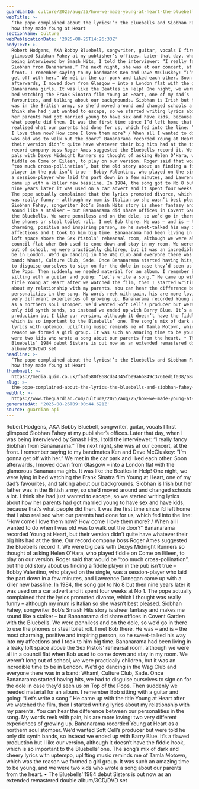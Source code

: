 ```yaml
---
guardianId: culture/2025/aug/25/how-we-made-young-at-heart-the-bluebells-siobhan-fahey
webTitle: >-
  ‘The pope complained about the lyrics!’: the Bluebells and Siobhan Fahey on
  how they made Young at Heart
sectionName: Culture
webPublicationDate: '2025-08-25T14:26:33Z'
bodyText: >-
  Robert Hodgens, AKA Bobby Bluebell, songwriter, guitar, vocals I first
  glimpsed Siobhan Fahey at my publisher’s offices. Later that day, when I was
  being interviewed by Smash Hits, I told the interviewer: “I really fancy
  Siobhan from Bananarama.” The next night, she was at our concert, at the
  front. I remember saying to my bandmates Ken and Dave McCluskey: “I’m gonna
  get off with her.” We met in the car park and liked each other. Soon
  afterwards, I moved down from Glasgow – into a London flat with the glamorous
  Bananarama girls. It was like the Beatles in Help! One night, we were lying in
  bed watching the Frank Sinatra film Young at Heart, one of my dad’s
  favourites, and talking about our backgrounds. Siobhan is Irish but her father
  was in the British army, so she’d moved around and changed schools a lot. I
  think she had just wanted to escape, so we started writing lyrics about how
  her parents had got married young to have sex and have kids, because that’s
  what people did then. It was the first time since I’d left home that I also
  realised what our parents had done for us, which fed into the line: “How come
  I love them now? How come I love them more? / When all I wanted to do when I
  was old was to walk out the door?” Bananarama recorded Young at Heart, but
  their version didn’t quite have whatever their big hits had at the time. Our
  record company boss Roger Ames suggested the Bluebells record it. We were big
  pals with Dexys Midnight Runners so thought of asking Helen O’Hara, who played
  fiddle on Come on Eileen, to play on our version. Roger said that would be
  “too much cross-pollination”, but the old story about us finding a fiddle
  player in the pub isn’t true – Bobby Valentino, who played on the single, was
  a session-player who laid the part down in a few minutes, and Lawrence Donegan
  came up with a killer new bassline. In 1984, the song got to No 8 but then
  nine years later it was used on a car advert and it spent four weeks at No 1.
  The pope actually complained that the lyrics promoted divorce, which I thought
  was really funny – although my mum is Italian so she wasn’t best pleased.
  Siobhan Fahey, songwriter Bob’s Smash Hits story is sheer fantasy and makes me
  sound like a stalker – but Bananarama did share offices in Covent Garden with
  the Bluebells. We were penniless and on the dole, so we’d go in there to use
  the phones or steal toilet roll. I met Bob there. He was – and is – the most
  charming, positive and inspiring person, so he sweet-talked his way into my
  affections and I took to him big time. Bananarama had been living in a leaky
  loft space above the Sex Pistols’ rehearsal room, although we were all in a
  council flat when Bob used to come down and stay in my room. We weren’t long
  out of school, we were practically children, but it was an incredible time to
  be in London. We’d go dancing in the Wag Club and everyone there was in a
  band: Wham!, Culture Club, Sade. Once Bananarama started having hits, we had
  to disguise ourselves to sign on for the dole in case they’d seen us on Top of
  the Pops. Then suddenly we needed material for an album. I remember Bob
  sitting with a guitar and going: “Let’s write a song.” He came up with the
  title Young at Heart after we watched the film, then I started writing lyrics
  about my relationship with my parents. You can hear the difference between our
  personalities in the song. My words reek with pain, his are more loving: two
  very different experiences of growing up. Bananarama recorded Young at Heart
  as a northern soul stomper. We’d wanted Soft Cell’s producer but were told he
  only did synth bands, so instead we ended up with Barry Blue. It’s a flawed
  production but I like our version, although it doesn’t have the fiddle hook,
  which is so important to the Bluebells’ one. The song’s mix of dark and cheery
  lyrics with uptempo, uplifting music reminds me of Tamla Motown, which was the
  reason we formed a girl group. It was such an amazing time to be young, and we
  were two kids who wrote a song about our parents from the heart. • The
  Bluebells’ 1984 debut Sisters is out now as an extended remastered double
  album/3CD/DVD set
headline: >-
  ‘The pope complained about the lyrics!’: the Bluebells and Siobhan Fahey on
  how they made Young at Heart
thumbnail: >-
  https://media.guim.co.uk/faaf580f868cda4345fbe9a6b849c3761ed1f038/684_0_3940_3152/500.jpg
slug: >-
  the-pope-complained-about-the-lyrics-the-bluebells-and-siobhan-fahey-on-how-they-made-young-at-heart
webUrl: >-
  https://www.theguardian.com/culture/2025/aug/25/how-we-made-young-at-heart-the-bluebells-siobhan-fahey
generatedAt: '2025-08-26T09:00:44.621Z'
source: guardian-api
---
```

Robert Hodgens, AKA Bobby Bluebell, songwriter, guitar, vocals I first glimpsed Siobhan Fahey at my publisher’s offices. Later that day, when I was being interviewed by Smash Hits, I told the interviewer: “I really fancy Siobhan from Bananarama.” The next night, she was at our concert, at the front. I remember saying to my bandmates Ken and Dave McCluskey: “I’m gonna get off with her.” We met in the car park and liked each other. Soon afterwards, I moved down from Glasgow – into a London flat with the glamorous Bananarama girls. It was like the Beatles in Help! One night, we were lying in bed watching the Frank Sinatra film Young at Heart, one of my dad’s favourites, and talking about our backgrounds. Siobhan is Irish but her father was in the British army, so she’d moved around and changed schools a lot. I think she had just wanted to escape, so we started writing lyrics about how her parents had got married young to have sex and have kids, because that’s what people did then. It was the first time since I’d left home that I also realised what our parents had done for us, which fed into the line: “How come I love them now? How come I love them more? / When all I wanted to do when I was old was to walk out the door?” Bananarama recorded Young at Heart, but their version didn’t quite have whatever their big hits had at the time. Our record company boss Roger Ames suggested the Bluebells record it. We were big pals with Dexys Midnight Runners so thought of asking Helen O’Hara, who played fiddle on Come on Eileen, to play on our version. Roger said that would be “too much cross-pollination”, but the old story about us finding a fiddle player in the pub isn’t true – Bobby Valentino, who played on the single, was a session-player who laid the part down in a few minutes, and Lawrence Donegan came up with a killer new bassline. In 1984, the song got to No 8 but then nine years later it was used on a car advert and it spent four weeks at No 1. The pope actually complained that the lyrics promoted divorce, which I thought was really funny – although my mum is Italian so she wasn’t best pleased. Siobhan Fahey, songwriter Bob’s Smash Hits story is sheer fantasy and makes me sound like a stalker – but Bananarama did share offices in Covent Garden with the Bluebells. We were penniless and on the dole, so we’d go in there to use the phones or steal toilet roll. I met Bob there. He was – and is – the most charming, positive and inspiring person, so he sweet-talked his way into my affections and I took to him big time. Bananarama had been living in a leaky loft space above the Sex Pistols’ rehearsal room, although we were all in a council flat when Bob used to come down and stay in my room. We weren’t long out of school, we were practically children, but it was an incredible time to be in London. We’d go dancing in the Wag Club and everyone there was in a band: Wham!, Culture Club, Sade. Once Bananarama started having hits, we had to disguise ourselves to sign on for the dole in case they’d seen us on Top of the Pops. Then suddenly we needed material for an album. I remember Bob sitting with a guitar and going: “Let’s write a song.” He came up with the title Young at Heart after we watched the film, then I started writing lyrics about my relationship with my parents. You can hear the difference between our personalities in the song. My words reek with pain, his are more loving: two very different experiences of growing up. Bananarama recorded Young at Heart as a northern soul stomper. We’d wanted Soft Cell’s producer but were told he only did synth bands, so instead we ended up with Barry Blue. It’s a flawed production but I like our version, although it doesn’t have the fiddle hook, which is so important to the Bluebells’ one. The song’s mix of dark and cheery lyrics with uptempo, uplifting music reminds me of Tamla Motown, which was the reason we formed a girl group. It was such an amazing time to be young, and we were two kids who wrote a song about our parents from the heart. • The Bluebells’ 1984 debut Sisters is out now as an extended remastered double album/3CD/DVD set
